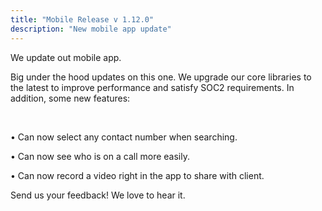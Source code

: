 ```yaml
---
title: "Mobile Release v 1.12.0"
description: "New mobile app update"
---
```


We update out mobile app.

Big under the hood updates on this one. We upgrade our core libraries to the latest to improve performance and satisfy SOC2 requirements. In addition, some new features:

​

• Can now select any contact number when searching.

• Can now see who is on a call more easily.

• Can now record a video right in the app to share with client.

Send us your feedback\! We love to hear it.